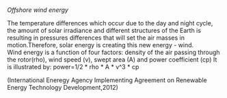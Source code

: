 *Offshore wind energy*

The temperature differences which occur due to the day and night cycle, the amount of solar irradiance and different structures of the Earth is resulting in pressures differences that will set the air masses in motion.Therefore, solar energy is creating this new energy - wind.  
Wind energy is a function of four factors: density of the air passing through the rotor(rho), wind speed (v), swept area (A) and power coefficient (cp)
It is illustrated by: power=1/2 * rho * A * v^3 * cp

(International Eneregy Agency Implementing Agreement on Renewable Energy Technology Development,2012)